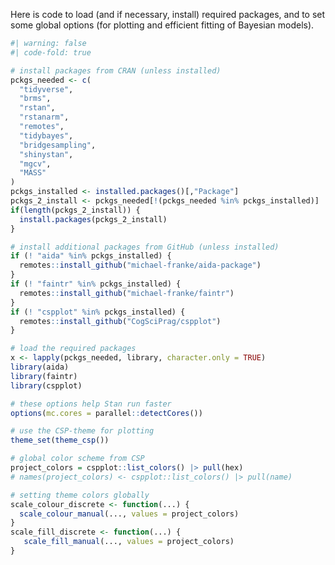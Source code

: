 Here is code to load (and if necessary, install) required packages, and to set some global options (for plotting and efficient fitting of Bayesian models).

```r
#| warning: false
#| code-fold: true

# install packages from CRAN (unless installed)
pckgs_needed <- c(
  "tidyverse",
  "brms",
  "rstan",
  "rstanarm",
  "remotes",
  "tidybayes",
  "bridgesampling",
  "shinystan",
  "mgcv",
  "MASS"
)
pckgs_installed <- installed.packages()[,"Package"]
pckgs_2_install <- pckgs_needed[!(pckgs_needed %in% pckgs_installed)]
if(length(pckgs_2_install)) {
  install.packages(pckgs_2_install)
} 

# install additional packages from GitHub (unless installed)
if (! "aida" %in% pckgs_installed) {
  remotes::install_github("michael-franke/aida-package")
}
if (! "faintr" %in% pckgs_installed) {
  remotes::install_github("michael-franke/faintr")
}
if (! "cspplot" %in% pckgs_installed) {
  remotes::install_github("CogSciPrag/cspplot")
}

# load the required packages
x <- lapply(pckgs_needed, library, character.only = TRUE)
library(aida)
library(faintr)
library(cspplot)

# these options help Stan run faster
options(mc.cores = parallel::detectCores())

# use the CSP-theme for plotting
theme_set(theme_csp())

# global color scheme from CSP
project_colors = cspplot::list_colors() |> pull(hex)
# names(project_colors) <- cspplot::list_colors() |> pull(name)

# setting theme colors globally
scale_colour_discrete <- function(...) {
  scale_colour_manual(..., values = project_colors)
}
scale_fill_discrete <- function(...) {
   scale_fill_manual(..., values = project_colors)
}

```
